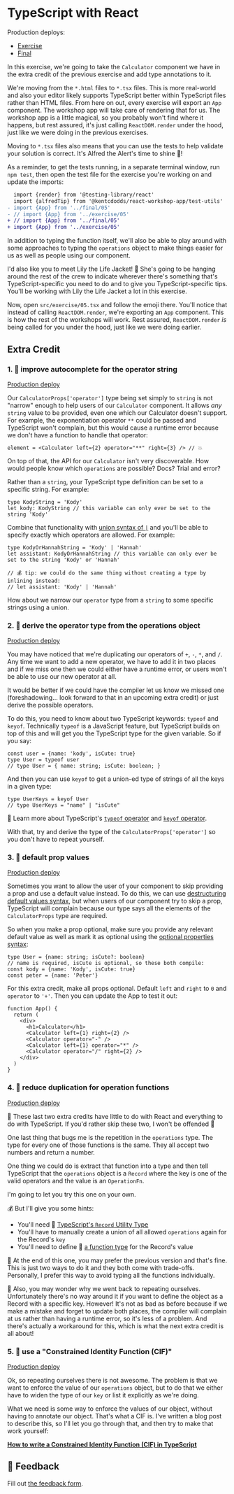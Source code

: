 # TypeScript with React

Production deploys:

- [Exercise](http://react-fundamentals-next.netlify.app/isolated/exercise/05.tsx)
- [Final](http://react-fundamentals-next.netlify.app/isolated/final/05.tsx)

In this exercise, we're going to take the `Calculator` component we have in the
extra credit of the previous exercise and add type annotations to it.

We're moving from the `*.html` files to `*.tsx` files. This is more real-world
and also your editor likely supports TypeScript better within TypeScript files
rather than HTML files. From here on out, every exercise will export an `App`
component. The workshop app will take care of rendering that for us. The
workshop app is a little magical, so you probably won't find where it happens,
but rest assured, it's just calling `ReactDOM.render` under the hood, just like
we were doing in the previous exercises.

Moving to `*.tsx` files also means that you can use the tests to help validate
your solution is correct. It's Alfred the Alert's time to shine 🚨!

As a reminder, to get the tests running, in a separate terminal window, run
`npm test`, then open the test file for the exercise you're working on and
update the imports:

```diff
  import {render} from '@testing-library/react'
  import {alfredTip} from '@kentcdodds/react-workshop-app/test-utils'
- import {App} from '../final/05'
- // import {App} from '../exercise/05'
+ // import {App} from '../final/05'
+ import {App} from '../exercise/05'
```

In addition to typing the function itself, we'll also be able to play around
with some approaches to typing the `operations` object to make things easier for
us as well as people using our component.

I'd also like you to meet Lily the Life Jacket! 🦺 She's going to be hanging
around the rest of the crew to indicate wherever there's something that's
TypeScript-specific you need to do and to give you TypeScript-specific tips.
You'll be working with Lily the Life Jacket a lot in this exercise.

Now, open `src/exercise/05.tsx` and follow the emoji there. You'll notice that
instead of calling `ReactDOM.render`, we're exporting an `App` component. This
is how the rest of the workshops will work. Rest assured, `ReactDOM.render` _is_
being called for you under the hood, just like we were doing earlier.

## Extra Credit

### 1. 💯 improve autocomplete for the operator string

[Production deploy](http://react-fundamentals-next.netlify.app/isolated/final/05.extra-1.tsx)

Our `CalculatorProps['operator']` type being set simply to `string` is not
"narrow" enough to help users of our `Calculator` component. It allows _any_
`string` value to be provided, even one which our Calculator doesn't support.
For example, the exponentiation operator `**` could be passed and TypeScript
won't complain, but this would cause a runtime error because we don't have a
function to handle that operator:

```tsx
element = <Calculator left={2} operator="**" right={3} /> // 💥
```

On top of that, the API for our `Calculator` isn't very discoverable. How would
people know which `operations` are possible? Docs? Trial and error?

Rather than a `string`, your TypeScript type definition can be set to a specific
string. For example:

```tsx
type KodyString = 'Kody'
let kody: KodyString // this variable can only ever be set to the string 'Kody'
```

Combine that functionality with
[union syntax of `|`](https://www.typescriptlang.org/docs/handbook/2/everyday-types.html#union-types)
and you'll be able to specify exactly which operators are allowed. For example:

```tsx
type KodyOrHannahString = 'Kody' | 'Hannah'
let assistant: KodyOrHannahString // this variable can only ever be set to the string 'Kody' or 'Hannah'

// 💰 tip: we could do the same thing without creating a type by inlining instead:
// let assistant: 'Kody' | 'Hannah'
```

How about we narrow our `operator` type from a `string` to some specific strings
using a union.

### 2. 💯 derive the operator type from the operations object

[Production deploy](http://react-fundamentals-next.netlify.app/isolated/final/05.extra-2.tsx)

You may have noticed that we're duplicating our operators of `+`, `-`, `*`, and
`/`. Any time we want to add a new operator, we have to add it in two places and
if we miss one then we could either have a runtime error, or users won't be able
to use our new operator at all.

It would be better if we could have the compiler let us know we missed one
(foreshadowing... look forward to that in an upcoming extra credit) or just
derive the possible operators.

To do this, you need to know about two TypeScript keywords: `typeof` and
`keyof`. Technically `typeof` is a JavaScript feature, but TypeScript builds on
top of this and will get you the TypeScript type for the given variable. So if
you say:

```tsx
const user = {name: 'kody', isCute: true}
type User = typeof user
// type User = { name: string; isCute: boolean; }
```

And then you can use `keyof` to get a union-ed type of strings of all the keys
in a given type:

```tsx
type UserKeys = keyof User
// type UserKeys = "name" | "isCute"
```

📜 Learn more about TypeScript's
[`typeof` operator](https://www.typescriptlang.org/docs/handbook/2/typeof-types.html)
and
[`keyof` operator](https://www.typescriptlang.org/docs/handbook/2/keyof-types.html).

With that, try and derive the type of the `CalculatorProps['operator']` so you
don't have to repeat yourself.

### 3. 💯 default prop values

[Production deploy](http://react-fundamentals-next.netlify.app/isolated/final/05.extra-3.tsx)

Sometimes you want to allow the user of your component to skip providing a prop
and use a default value instead. To do this, we can use
[destructuring default values syntax](https://developer.mozilla.org/en-US/docs/Web/JavaScript/Reference/Operators/Destructuring_assignment#Default_values_2),
but when users of our component try to skip a prop, TypeScript will complain
because our type says all the elements of the `CalculatorProps` type are
required.

So when you make a prop optional, make sure you provide any relevant default
value as well as mark it as optional using the
[optional properties syntax](https://www.typescriptlang.org/docs/handbook/2/objects.html#optional-properties):

```tsx
type User = {name: string; isCute?: boolean}
// name is required, isCute is optional, so these both compile:
const kody = {name: 'Kody', isCute: true}
const peter = {name: 'Peter'}
```

For this extra credit, make all props optional. Default `left` and `right` to
`0` and `operator` to `'+'`. Then you can update the App to test it out:

```tsx
function App() {
  return (
    <div>
      <h1>Calculator</h1>
      <Calculator left={1} right={2} />
      <Calculator operator="-" />
      <Calculator left={1} operator="*" />
      <Calculator operator="/" right={2} />
    </div>
  )
}
```

### 4. 💯 reduce duplication for operation functions

[Production deploy](http://react-fundamentals-next.netlify.app/isolated/final/05.extra-4.tsx)

🦉 These last two extra credits have little to do with React and everything to
do with TypeScript. If you'd rather skip these two, I won't be offended 🥲

One last thing that bugs me is the repetition in the `operations` type. The type
for every one of those functions is the same. They all accept two numbers and
return a number.

One thing we could do is extract that function into a type and then tell
TypeScript that the `operations` object is a `Record` where the key is one of
the valid operators and the value is an `OperationFn`.

I'm going to let you try this one on your own.

💰 But I'll give you some hints:

- You'll need 📜
  [TypeScript's `Record` Utility Type](https://www.typescriptlang.org/docs/handbook/utility-types.html#recordkeystype)
- You'll have to manually create a union of all allowed `operations` again for
  the Record's `key`
- You'll need to define 📜
  [a function type](https://kentcdodds.com/blog/typescript-function-syntaxes)
  for the Record's value

🦉 At the end of this one, you may prefer the previous version and that's fine.
This is just two ways to do it and they both come with trade-offs. Personally, I
prefer this way to avoid typing all the functions individually.

🦉 Also, you may wonder why we went back to repeating ourselves. Unfortunately
there's no way around it if you want to define the object as a Record with a
specific key. However! It's not as bad as before because if we make a mistake
and forget to update both places, the compiler will complain at us rather than
having a runtime error, so it's less of a problem. And there's actually a
workaround for this, which is what the next extra credit is all about!

### 5. 💯 use a "Constrained Identity Function (CIF)"

[Production deploy](http://react-fundamentals-next.netlify.app/isolated/final/05.extra-5.tsx)

Ok, so repeating ourselves there is not awesome. The problem is that we want to
enforce the value of our `operations` object, but to do that we either have to
widen the type of our `key` or list it explicitly as we're doing.

What we need is some way to enforce the values of our object, without having to
annotate our object. That's what a CIF is. I've written a blog post to describe
this, so I'll let you go through that, and then try to make that work yourself:

**[How to write a Constrained Identity Function (CIF) in TypeScript](https://kentcdodds.com/blog/how-to-write-a-constrained-identity-function-in-typescript)**

## 🦉 Feedback

Fill out
[the feedback form](https://ws.kcd.im/?ws=React%20Fundamentals%20%E2%9A%9B&e=05%3A%20TypeScript%20with%20React&em=).

